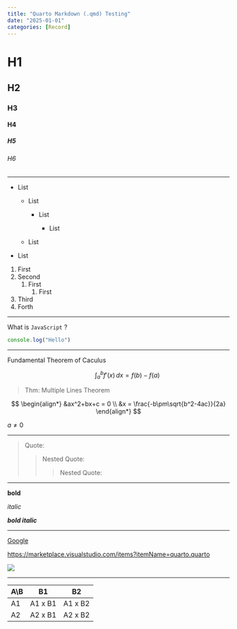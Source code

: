 ```yaml
---
title: "Quarto Markdown (.qmd) Testing"
date: "2025-01-01"
categories: [Record]
---
```


# H1

## H2

### H3

#### H4

##### H5

###### H6

------------------------------------------------------------------------

-   List

    -   List

        -   List

            -   List

    -   List

-   List

1.  First
2.  Second
    1.  First
        1.  First
3.  Third
4.  Forth

------------------------------------------------------------------------

What is `JavaScript` ?

``` js
console.log("Hello")
```

------------------------------------------------------------------------

Fundamental Theorem of Caculus

:   $$
    \int_a^b f'(x) \, dx = f(b) - f(a)
    $$

> Thm: Multiple Lines Theorem

$$
\begin{align*}
&ax^2+bx+c = 0 \\ 
&x = \frac{-b\pm\sqrt{b^2-4ac}}{2a}
\end{align*}
$$

::: callout-note
$a \neq 0$
:::

------------------------------------------------------------------------

> Quote:
>
> > Nested Quote:
> >
> > > Nested Quote:

------------------------------------------------------------------------

**bold**

*italic*

***bold italic***

------------------------------------------------------------------------

[Google](google.com)

<https://marketplace.visualstudio.com/items?itemName=quarto.quarto>

![](images/paste-1.png)

------------------------------------------------------------------------

| A\\B | B1      | B2      |
|------|---------|---------|
| A1   | A1 x B1 | A1 x B2 |
| A2   | A2 x B1 | A2 x B2 |